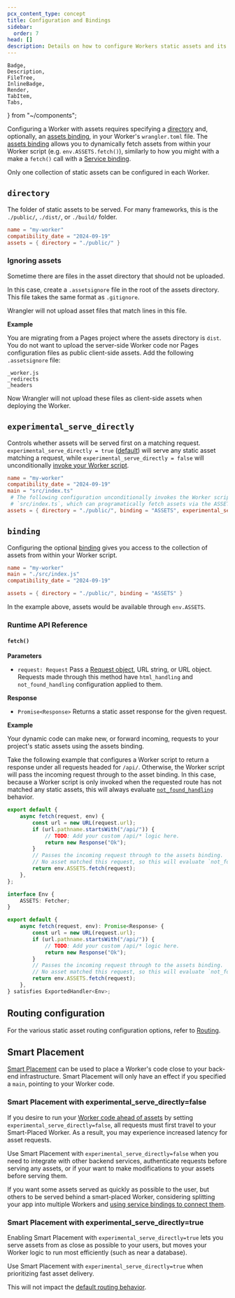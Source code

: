 ```yaml
---
pcx_content_type: concept
title: Configuration and Bindings
sidebar:
  order: 7
head: []
description: Details on how to configure Workers static assets and its binding.
---
```


	Badge,
	Description,
	FileTree,
	InlineBadge,
	Render,
	TabItem,
	Tabs,
} from "~/components";


Configuring a Worker with assets requires specifying a [directory](/workers/static-assets/binding/#directory) and, optionally, an [assets binding](/workers/static-assets/binding/), in your Worker's `wrangler.toml` file. The [assets binding](/workers/static-assets/binding/) allows you to dynamically fetch assets from within your Worker script (e.g. `env.ASSETS.fetch()`), similarly to how you might with a make a `fetch()` call with a [Service binding](/workers/runtime-apis/bindings/service-bindings/http/).

Only one collection of static assets can be configured in each Worker.

## `directory`

The folder of static assets to be served. For many frameworks, this is the `./public/`, `./dist/`, or `./build/` folder.

<WranglerConfig>

```toml title="wrangler.toml"
name = "my-worker"
compatibility_date = "2024-09-19"
assets = { directory = "./public/" }
```

</WranglerConfig>

### Ignoring assets

Sometime there are files in the asset directory that should not be uploaded.

In this case, create a `.assetsignore` file in the root of the assets directory.
This file takes the same format as `.gitignore`.

Wrangler will not upload asset files that match lines in this file.

**Example**

You are migrating from a Pages project where the assets directory is `dist`.
You do not want to upload the server-side Worker code nor Pages configuration files as public client-side assets.
Add the following `.assetsignore` file:

```gitignore
_worker.js
_redirects
_headers
```

Now Wrangler will not upload these files as client-side assets when deploying the Worker.

## `experimental_serve_directly`

Controls whether assets will be served first on a matching request. `experimental_serve_directly = true` ([default](/workers/static-assets/routing/#default-behavior)) will serve any static asset matching a request, while `experimental_serve_directly = false` will unconditionally [invoke your Worker script](/workers/static-assets/routing/#invoking-worker-script-ahead-of-assets).

<WranglerConfig>

```toml title="wrangler.toml"
name = "my-worker"
compatibility_date = "2024-09-19"
main = "src/index.ts"
 # The following configuration unconditionally invokes the Worker script at
 # `src/index.ts`, which can programatically fetch assets via the ASSETS binding
assets = { directory = "./public/", binding = "ASSETS", experimental_serve_directly = false }
```

</WranglerConfig>

## `binding`

Configuring the optional [binding](/workers/runtime-apis/bindings) gives you access to the collection of assets from within your Worker script.

<WranglerConfig>

```toml title="wrangler.toml"
name = "my-worker"
main = "./src/index.js"
compatibility_date = "2024-09-19"

assets = { directory = "./public/", binding = "ASSETS" }
```

</WranglerConfig>

In the example above, assets would be available through `env.ASSETS`.

### Runtime API Reference

#### `fetch()`

**Parameters**

- `request: Request` Pass a [Request object](/workers/runtime-apis/request/), URL string, or URL object. Requests made through this method have `html_handling` and `not_found_handling` configuration applied to them.

**Response**

- `Promise<Response>` Returns a static asset response for the given request.

**Example**

Your dynamic code can make new, or forward incoming, requests to your project's static assets using the assets binding.

Take the following example that configures a Worker script to return a response under all requests headed for `/api/`. Otherwise, the Worker script will pass the incoming request through to the asset binding. In this case, because a Worker script is only invoked when the requested route has not matched any static assets, this will always evaluate [`not_found_handling`](/workers/static-assets/routing/#routing-configuration) behavior.

<Tabs> <TabItem label="JavaScript" icon="seti:javascript">

```js
export default {
	async fetch(request, env) {
		const url = new URL(request.url);
		if (url.pathname.startsWith("/api/")) {
			// TODO: Add your custom /api/* logic here.
			return new Response("Ok");
		}
		// Passes the incoming request through to the assets binding.
		// No asset matched this request, so this will evaluate `not_found_handling` behavior.
		return env.ASSETS.fetch(request);
	},
};
```

</TabItem> <TabItem label="TypeScript" icon="seti:typescript">

```ts
interface Env {
	ASSETS: Fetcher;
}

export default {
	async fetch(request, env): Promise<Response> {
		const url = new URL(request.url);
		if (url.pathname.startsWith("/api/")) {
			// TODO: Add your custom /api/* logic here.
			return new Response("Ok");
		}
		// Passes the incoming request through to the assets binding.
		// No asset matched this request, so this will evaluate `not_found_handling` behavior.
		return env.ASSETS.fetch(request);
	},
} satisfies ExportedHandler<Env>;
```

</TabItem> </Tabs>

## Routing configuration

For the various static asset routing configuration options, refer to [Routing](/workers/static-assets/routing/).

## Smart Placement

[Smart Placement](/workers/configuration/smart-placement/) can be used to place a Worker's code close to your back-end infrastructure. Smart Placement will only have an effect if you specified a `main`, pointing to your Worker code.

### Smart Placement with experimental_serve_directly=false

If you desire to run your [Worker code ahead of assets](/workers/static-assets/routing/#invoking-worker-script-ahead-of-assets) by setting `experimental_serve_directly=false`, all requests must first travel to your Smart-Placed Worker. As a result, you may experience increased latency for asset requests.

Use Smart Placement with `experimental_serve_directly=false` when you need to integrate with other backend services, authenticate requests before serving any assets, or if your want to make modifications to your assets before serving them.

If you want some assets served as quickly as possible to the user, but others to be served behind a smart-placed Worker, considering splitting your app into multiple Workers and [using service bindings to connect them](/workers/configuration/smart-placement/#best-practices).

### Smart Placement with experimental_serve_directly=true

Enabling Smart Placement with `experimental_serve_directly=true` lets you serve assets from as close as possible to your users, but moves your Worker logic to run most efficiently (such as near a database).

Use Smart Placement with `experimental_serve_directly=true` when prioritizing fast asset delivery.

This will not impact the [default routing behavior](/workers/static-assets/routing/#default-behavior).
